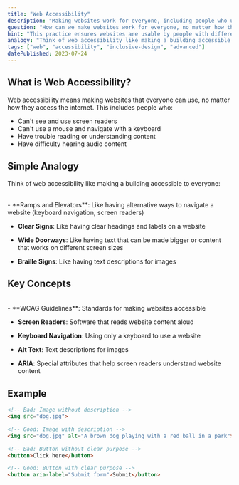 ```yaml
---
title: "Web Accessibility"
description: "Making websites work for everyone, including people who use different ways to access the internet, like screen readers or keyboard navigation."
question: "How can we make websites work for everyone, no matter how they access the internet?"
hint: "This practice ensures websites are usable by people with different abilities and needs, like those who can't see or use a mouse."
analogy: "Think of web accessibility like making a building accessible to everyone. Just as a building needs ramps, elevators, and wide doorways for people who use wheelchairs, websites need special features for people who use different tools to access them. It's like having multiple ways to enter a building - some people might use the stairs, others might need an elevator, and some might need a ramp. Web accessibility ensures everyone can use the website in the way that works best for them."
tags: ["web", "accessibility", "inclusive-design", "advanced"]
datePublished: 2023-07-24
---
```


## What is Web Accessibility?

Web accessibility means making websites that everyone can use, no matter how they access the internet. This includes people who:
<br/>
- Can't see and use screen readers
- Can't use a mouse and navigate with a keyboard
- Have trouble reading or understanding content
- Have difficulty hearing audio content

## Simple Analogy

Think of web accessibility like making a building accessible to everyone:

<br/>
- **Ramps and Elevators**: Like having alternative ways to navigate a website (keyboard navigation, screen readers)

- **Clear Signs**: Like having clear headings and labels on a website

- **Wide Doorways**: Like having text that can be made bigger or content that works on different screen sizes

- **Braille Signs**: Like having text descriptions for images

## Key Concepts

<br/>
- **WCAG Guidelines**: Standards for making websites accessible

- **Screen Readers**: Software that reads website content aloud

- **Keyboard Navigation**: Using only a keyboard to use a website

- **Alt Text**: Text descriptions for images

- **ARIA**: Special attributes that help screen readers understand website content

## Example

```html
<!-- Bad: Image without description -->
<img src="dog.jpg">

<!-- Good: Image with description -->
<img src="dog.jpg" alt="A brown dog playing with a red ball in a park">

<!-- Bad: Button without clear purpose -->
<button>Click here</button>

<!-- Good: Button with clear purpose -->
<button aria-label="Submit form">Submit</button>
``` 